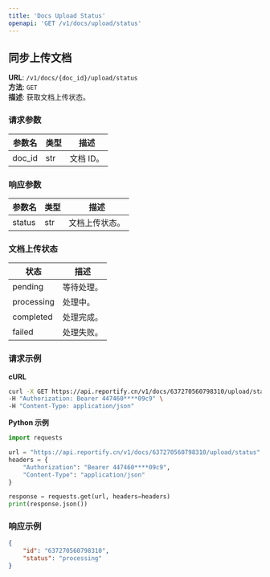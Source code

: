 ```yaml
---
title: 'Docs Upload Status'
openapi: 'GET /v1/docs/upload/status'
---
```


## 同步上传文档

**URL**: `/v1/docs/{doc_id}/upload/status`  
**方法**: `GET`  
**描述**: 获取文档上传状态。

### 请求参数
| 参数名       | 类型    | 描述                         |
|-----------|-------|--------------------------------|
| doc_id   | str   | 文档 ID。                        |


### 响应参数
| 参数名 | 类型 | 描述         |
|--------|------|--------------|
| status   | str  | 文档上传状态。 |

### 文档上传状态
| 状态 | 描述         |
|--------|--------------|
| pending   | 等待处理。 |
| processing   | 处理中。 |
| completed   | 处理完成。 |
| failed   | 处理失败。 |


### 请求示例

**cURL**
```bash
curl -X GET https://api.reportify.cn/v1/docs/637270560798310/upload/status \
-H "Authorization: Bearer 447460****09c9" \
-H "Content-Type: application/json" 
```

**Python 示例**
```python
import requests

url = "https://api.reportify.cn/v1/docs/637270560798310/upload/status"
headers = { 
    "Authorization": "Bearer 447460****09c9",
    "Content-Type": "application/json"
}

response = requests.get(url, headers=headers)
print(response.json())
```

### 响应示例
```json
{
    "id": "637270560798310",
    "status": "processing"
}
```

